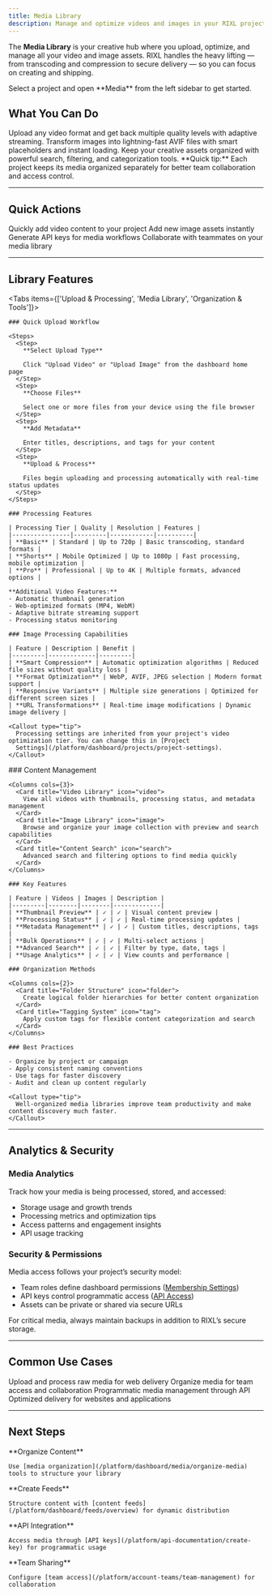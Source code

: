 ```yaml
---
title: Media Library
description: Manage and optimize videos and images in your RIXL projects with intelligent processing, secure delivery, and advanced organization tools.
---
```




The **Media Library** is your creative hub where you upload, optimize, and manage all your video and image assets. RIXL handles the heavy lifting — from transcoding and compression to secure delivery — so you can focus on creating and shipping.

<Callout type="info">
  Select a project and open **Media** from the left sidebar to get started.
</Callout>

## What You Can Do

<Columns cols={3}>
  <Card
    title="Video Processing"
    href="/en/platform/dashboard/media/upload-videos"
    icon="video"
  >
    Upload any video format and get back multiple quality levels with adaptive streaming.
  </Card>
  <Card
    title="Image Optimization"
    href="/en/platform/dashboard/media/upload-images"
    icon="image"
  >
    Transform images into lightning-fast AVIF files with smart placeholders and instant loading.
  </Card>
  <Card
    title="Library Organization"
    href="/en/platform/dashboard/media/organize-media"
    icon="folder"
  >
    Keep your creative assets organized with powerful search, filtering, and categorization tools.
  </Card>
</Columns>

<Callout type="tip">
  **Quick tip:** Each project keeps its media organized separately for better team collaboration and access control.
</Callout>

---

## Quick Actions

<Columns cols={2}>
  <Card
    title="Upload New Video"
    href="/en/platform/dashboard/media/upload-videos"
  >
    Quickly add video content to your project
  </Card>
  <Card
    title="Upload New Image"
    href="/en/platform/dashboard/media/upload-images"
  >
    Add new image assets instantly
  </Card>
  <Card
    title="Create API Key"
    href="/en/platform/api-documentation/create-key"
  >
    Generate API keys for media workflows
  </Card>
  <Card
    title="Invite Team Member"
    href="/en/platform/account-teams/organizations-overview"
  >
    Collaborate with teammates on your media library
  </Card>
</Columns>

---

## Library Features

<Tabs items={['Upload & Processing', 'Media Library', 'Organization & Tools']}>
  <Tab value="Upload & Processing">

    ### Quick Upload Workflow

    <Steps>
      <Step>
        **Select Upload Type**

        Click "Upload Video" or "Upload Image" from the dashboard home page
      </Step>
      <Step>
        **Choose Files**

        Select one or more files from your device using the file browser
      </Step>
      <Step>
        **Add Metadata**

        Enter titles, descriptions, and tags for your content
      </Step>
      <Step>
        **Upload & Process**

        Files begin uploading and processing automatically with real-time status updates
      </Step>
    </Steps>

    ### Processing Features

    | Processing Tier | Quality | Resolution | Features |
    |----------------|---------|------------|----------|
    | **Basic** | Standard | Up to 720p | Basic transcoding, standard formats |
    | **Shorts** | Mobile Optimized | Up to 1080p | Fast processing, mobile optimization |
    | **Pro** | Professional | Up to 4K | Multiple formats, advanced options |

    **Additional Video Features:**
    - Automatic thumbnail generation
    - Web-optimized formats (MP4, WebM)
    - Adaptive bitrate streaming support
    - Processing status monitoring

    ### Image Processing Capabilities

    | Feature | Description | Benefit |
    |---------|-------------|---------|
    | **Smart Compression** | Automatic optimization algorithms | Reduced file sizes without quality loss |
    | **Format Optimization** | WebP, AVIF, JPEG selection | Modern format support |
    | **Responsive Variants** | Multiple size generations | Optimized for different screen sizes |
    | **URL Transformations** | Real-time image modifications | Dynamic image delivery |

    <Callout type="tip">
      Processing settings are inherited from your project's video optimization tier. You can change this in [Project
      Settings](/platform/dashboard/projects/project-settings).
    </Callout>
  </Tab>

  <Tab value="Media Library">
    ### Content Management

    <Columns cols={3}>
      <Card title="Video Library" icon="video">
        View all videos with thumbnails, processing status, and metadata management
      </Card>
      <Card title="Image Library" icon="image">
        Browse and organize your image collection with preview and search capabilities
      </Card>
      <Card title="Content Search" icon="search">
        Advanced search and filtering options to find media quickly
      </Card>
    </Columns>

    ### Key Features

    | Feature | Videos | Images | Description |
    |---------|--------|--------|-------------|
    | **Thumbnail Preview** | ✓ | ✓ | Visual content preview |
    | **Processing Status** | ✓ | ✓ | Real-time processing updates |
    | **Metadata Management** | ✓ | ✓ | Custom titles, descriptions, tags |
    | **Bulk Operations** | ✓ | ✓ | Multi-select actions |
    | **Advanced Search** | ✓ | ✓ | Filter by type, date, tags |
    | **Usage Analytics** | ✓ | ✓ | View counts and performance |

  </Tab>

  <Tab value="Organization & Tools">

    ### Organization Methods

    <Columns cols={2}>
      <Card title="Folder Structure" icon="folder">
        Create logical folder hierarchies for better content organization
      </Card>
      <Card title="Tagging System" icon="tag">
        Apply custom tags for flexible content categorization and search
      </Card>
    </Columns>

    ### Best Practices

    - Organize by project or campaign
    - Apply consistent naming conventions
    - Use tags for faster discovery
    - Audit and clean up content regularly

    <Callout type="tip">
      Well-organized media libraries improve team productivity and make content discovery much faster.
    </Callout>
  </Tab>
</Tabs>

---

## Analytics & Security

### Media Analytics

Track how your media is being processed, stored, and accessed:

- Storage usage and growth trends
- Processing metrics and optimization tips
- Access patterns and engagement insights
- API usage tracking

### Security & Permissions

Media access follows your project’s security model:

- Team roles define dashboard permissions ([Membership Settings](/platform/account-teams/membership))
- API keys control programmatic access ([API Access](/platform/api-documentation/create-key))
- Assets can be private or shared via secure URLs

<Callout type="warning">
  For critical media, always maintain backups in addition to RIXL’s secure storage.
</Callout>


---

## Common Use Cases

<Columns cols={4}>
  <Card title="Content Creation" icon="upload">
    Upload and process raw media for web delivery
  </Card>
  <Card title="Team Collaboration" icon="users">
    Organize media for team access and collaboration
  </Card>
  <Card title="API Integration" icon="code">
    Programmatic media management through API
  </Card>
  <Card title="Content Distribution" icon="activity">
    Optimized delivery for websites and applications
  </Card>
</Columns>

---

## Next Steps

<Steps>
  <Step>
    **Organize Content**

    Use [media organization](/platform/dashboard/media/organize-media) tools to structure your library
  </Step>
  <Step>
    **Create Feeds**

    Structure content with [content feeds](/platform/dashboard/feeds/overview) for dynamic distribution
  </Step>
  <Step>
    **API Integration**

    Access media through [API keys](/platform/api-documentation/create-key) for programmatic usage
  </Step>
  <Step>
    **Team Sharing**

    Configure [team access](/platform/account-teams/team-management) for collaboration
  </Step>
</Steps>
